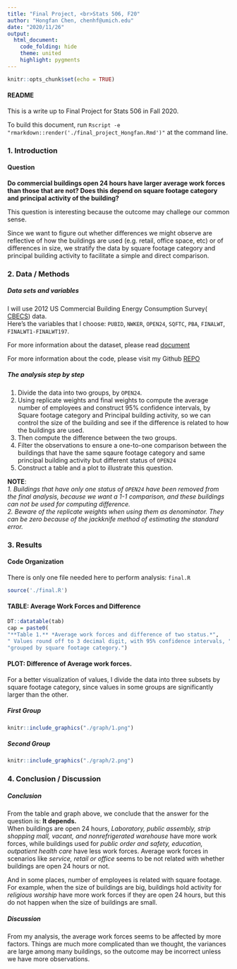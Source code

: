 ---
title: "Final Project, <br>Stats 506, F20"
author: "Hongfan Chen, chenhf@umich.edu"
date: "2020/11/26"
output: 
  html_document:
    code_folding: hide
    theme: united
    highlight: pygments
---

```{r setup, include=FALSE}
knitr::opts_chunk$set(echo = TRUE)
```

#### README

This is a write up to Final Project for Stats 506 in Fall 2020.

To build this document, run 
`Rscript -e "rmarkdown::render('./final_project_Hongfan.Rmd')"` at the command line.   

### 1. Introduction

#### Question

  **Do commercial buildings open 24 hours have larger average work forces than those that are not?  Does this depend on square footage category and principal activity of the building?**    
    
  This question is interesting because the outcome may challege our common sense.    
     
  Since we want to figure out whether differences we might observe are reflective of how the buildings are used (e.g. retail, office space, etc) or of differences in size, we stratify the data by square footage category and principal building activity to facilitate a simple and direct comparison.
  
### 2. Data / Methods

##### Data sets and variables

I will use 2012 US Commercial Building Energy Consumption Survey(
[CBECS](https://www.eia.gov/consumption/commercial/data/2012/index.php?view=microdata)) data.    
Here's the variables that I choose: `PUBID`, `NWKER`, `OPEN24`, `SQFTC`, `PBA`, `FINALWT`, `FINALWT1-FINALWT197`.  

For more information about the dataset, please read [document](https://www.eia.gov/consumption/commercial/data/2012/pdf/user_guide_public_use_aug2016.pdf)
    
For more information about the code, please visit my Github 
[REPO](https://github.com/HongfanChen/Stats506_final_project)

##### The analysis step by step

1. Divide the data into two groups, by `OPEN24`.     
2. Using replicate weights and final weights to compute the average number of employees and construct 95% confidence intervals, by Square footage category and Principal building activity, so we can control the size of the building and see if the difference is related to how the buildings are used.    
3. Then compute the difference between the two groups.  
4. Filter the observations to ensure a one-to-one comparison between the buildings that have the same sqaure footage category and same principal building activity but different status of `OPEN24`  
5. Construct a table and a plot to illustrate this question.

**NOTE**:  
*1. Buildings that have only one status of `OPEN24` have been removed from the final analysis, because we want a 1-1 comparison, and these buildings can not be used for computing difference.  
2. Beware of the replicate weights when using them as denominator. They can be zero because of the jackknife method of estimating the standard error.*

### 3. Results

#### Code Organization

There is only one file needed here to perform analysis: `final.R`

```{r analysis, message = FALSE, warning=FALSE}
source('./final.R')
```

#### TABLE: Average Work Forces and Difference

```{r complete_table, fig.cap = cap}
DT::datatable(tab)
cap = paste0(
"**Table 1.** *Average work forces and difference of two status.*",
" Values round off to 3 decimal digit, with 95% confidence intervals, ",
"grouped by square footage category.")
```

#### PLOT: Difference of Average work forces. {.tabset .tabset-fade .tabset-pills}

For a better visualization of values, I divide the data into three subsets by square footage category, since values in some groups are significantly larger than the other.

##### First Group

```{r plot_1}
knitr::include_graphics("./graph/1.png")
```

##### Second Group

```{r plot_2}
knitr::include_graphics("./graph/2.png")
```

### 4. Conclusion / Discussion

##### Conclusion

From the table and graph above, we conclude that the answer for the question is: **It depends.**  
When buildings are open 24 hours, *Laboratory, public assembly, strip shopping mall, vacant, and nonrefrigerated warehouse* have more work forces, while buildings used for *public order and safety, education, outpatient health care* have less work forces. Average work forces in scenarios like *service, retail or office* seems to be not related with whether buildings are open 24 hours or not.

And in some places, number of employees is related with square footage. For example, when the size of buildings are big, buildings hold activity for *religious worship* have more work forces if they are open 24 hours, but this do not happen when the size of buildings are small.

##### Discussion

From my analysis, the average work forces seems to be affected by more factors. Things are much more complicated than we thought, the variances are large among many buildings, so the outcome may be incorrect unless we have more observations.